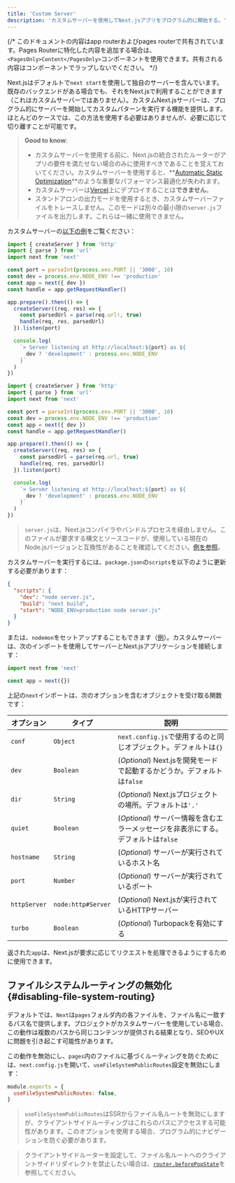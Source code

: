 ```yaml
---
title: 'Custom Server'
description: 'カスタムサーバーを使用してNext.jsアプリをプログラム的に開始する。'
---
```


{/* このドキュメントの内容はapp routerおよびpages routerで共有されています。Pages Routerに特化した内容を追加する場合は、`<PagesOnly>Content</PagesOnly>`コンポーネントを使用できます。共有される内容はコンポーネントでラップしないでください。 */}

Next.jsはデフォルトで`next start`を使用して独自のサーバーを含んでいます。既存のバックエンドがある場合でも、それをNext.jsで利用することができます（これはカスタムサーバーではありません）。カスタムNext.jsサーバーは、プログラム的にサーバーを開始してカスタムパターンを実行する機能を提供します。ほとんどのケースでは、この方法を使用する必要はありませんが、必要に応じて切り離すことが可能です。

> **Good to know**:
>
> - カスタムサーバーを使用する前に、Next.jsの統合されたルーターがアプリの要件を満たせない場合のみに使用すべきであることを覚えておいてください。カスタムサーバーを使用すると、**[Automatic Static Optimization](https://nextjs.org/docs/canary/pages/building-your-application/rendering/automatic-static-optimization)**のような重要なパフォーマンス最適化が失われます。
> - カスタムサーバーは[Vercel](https://vercel.com/frameworks/nextjs)上にデプロイすることは**できません**。
> - スタンドアロンの出力モードを使用するとき、カスタムサーバーファイルをトレースしません。このモードは別々の最小限の`server.js`ファイルを出力します。これらは一緒に使用できません。

カスタムサーバーの[以下の例](https://github.com/vercel/next.js/tree/canary/examples/custom-server)をご覧ください：

<Tabs>
<TabItem value="ts" label="TypeScript">

```ts title="server.ts" switcher
import { createServer } from 'http'
import { parse } from 'url'
import next from 'next'

const port = parseInt(process.env.PORT || '3000', 10)
const dev = process.env.NODE_ENV !== 'production'
const app = next({ dev })
const handle = app.getRequestHandler()

app.prepare().then(() => {
  createServer((req, res) => {
    const parsedUrl = parse(req.url!, true)
    handle(req, res, parsedUrl)
  }).listen(port)

  console.log(
    `> Server listening at http://localhost:${port} as ${
      dev ? 'development' : process.env.NODE_ENV
    }`
  )
})
```

</TabItem>
<TabItem value="js" label="JavaScript">

```js title="server.js" switcher
import { createServer } from 'http'
import { parse } from 'url'
import next from 'next'

const port = parseInt(process.env.PORT || '3000', 10)
const dev = process.env.NODE_ENV !== 'production'
const app = next({ dev })
const handle = app.getRequestHandler()

app.prepare().then(() => {
  createServer((req, res) => {
    const parsedUrl = parse(req.url, true)
    handle(req, res, parsedUrl)
  }).listen(port)

  console.log(
    `> Server listening at http://localhost:${port} as ${
      dev ? 'development' : process.env.NODE_ENV
    }`
  )
})
```

</TabItem>
</Tabs>

> `server.js`は、Next.jsコンパイラやバンドルプロセスを経由しません。このファイルが要求する構文とソースコードが、使用している現在のNode.jsバージョンと互換性があることを確認してください。[例を参照](https://github.com/vercel/next.js/tree/canary/examples/custom-server)。

カスタムサーバーを実行するには、`package.json`の`scripts`を以下のように更新する必要があります：

```json title="package.json"
{
  "scripts": {
    "dev": "node server.js",
    "build": "next build",
    "start": "NODE_ENV=production node server.js"
  }
}
```

または、`nodemon`をセットアップすることもできます（[例](https://github.com/vercel/next.js/tree/canary/examples/custom-server)）。カスタムサーバーは、次のインポートを使用してサーバーとNext.jsアプリケーションを接続します：

```js
import next from 'next'

const app = next({})
```

上記の`next`インポートは、次のオプションを含むオブジェクトを受け取る関数です：

| オプション   | タイプ             | 説明                                                                               |
| ------------ | ------------------ | ---------------------------------------------------------------------------------- |
| `conf`       | `Object`           | `next.config.js`で使用するのと同じオブジェクト。デフォルトは`{}`                   |
| `dev`        | `Boolean`          | (_Optional_) Next.jsを開発モードで起動するかどうか。デフォルトは`false`            |
| `dir`        | `String`           | (_Optional_) Next.jsプロジェクトの場所。デフォルトは`'.'`                          |
| `quiet`      | `Boolean`          | (_Optional_) サーバー情報を含むエラーメッセージを非表示にする。デフォルトは`false` |
| `hostname`   | `String`           | (_Optional_) サーバーが実行されているホスト名                                      |
| `port`       | `Number`           | (_Optional_) サーバーが実行されているポート                                        |
| `httpServer` | `node:http#Server` | (_Optional_) Next.jsが実行されているHTTPサーバー                                   |
| `turbo`      | `Boolean`          | (_Optional_) Turbopackを有効にする                                                 |

返された`app`は、Next.jsが要求に応じてリクエストを処理できるようにするために使用できます。

<PagesOnly>

## ファイルシステムルーティングの無効化 {#disabling-file-system-routing}

デフォルトでは、`Next`は`pages`フォルダ内の各ファイルを、ファイル名に一致するパス名で提供します。プロジェクトがカスタムサーバーを使用している場合、この動作は複数のパスから同じコンテンツが提供される結果となり、SEOやUXに問題を引き起こす可能性があります。

この動作を無効にし、`pages`内のファイルに基づくルーティングを防ぐためには、`next.config.js`を開いて、`useFileSystemPublicRoutes`設定を無効にします：

```js title="next.config.js"
module.exports = {
  useFileSystemPublicRoutes: false,
}
```

> `useFileSystemPublicRoutes`はSSRからファイル名ルートを無効にしますが、クライアントサイドルーティングはこれらのパスにアクセスする可能性があります。このオプションを使用する場合、プログラム的にナビゲーションを防ぐ必要があります。

> クライアントサイドルーターを設定して、ファイル名ルートへのクライアントサイドリダイレクトを禁止したい場合は、[`router.beforePopState`](https://nextjs.org/docs/canary/pages/api-reference/functions/use-router#routerbeforepopstate)を参照してください。

</PagesOnly>
